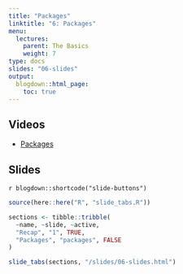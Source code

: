 ```yaml
---
title: "Packages"
linktitle: "6: Packages"
menu:
  lectures:
    parent: The Basics
    weight: 7
type: docs
slides: "06-slides"
output:
  blogdown::html_page:
    toc: true
---
```


## Videos

- [Packages](https://youtu.be/GuAtQnGIyHc)

## Slides

`r blogdown::shortcode("slide-buttons")`

```r

source(here::here("R", "slide_tabs.R"))

sections <- tibble::tribble(
  ~name, ~slide, ~active,
  "Recap", "1", TRUE,
  "Packages", "packages", FALSE
)

slide_tabs(sections, "/slides/06-slides.html")
```